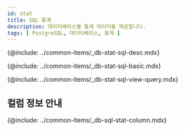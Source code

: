 ```yaml
---
id: stat
title: SQL 통계
description: 데이터베이스별 통계 데이터를 제공합니다.
tags: [ PostgreSQL, 데이터베이스, 통계 ]
---
```



<Note product='PostgreSQL' link='../postgresql-v1/stat' />

<!-- SQL 통계-->
{@include: ../common-items/_db-stat-sql-desc.mdx} 

<!-- SQL 통계 기본 사용 안내 -->
{@include: ../common-items/_db-stat-sql-basic.mdx}

<!-- 쿼리별 수행 추이, 자세히 보기-->
{@include: ../common-items/_db-stat-sql-view-query.mdx}   

## 컬럼 정보 안내

{@include: ../common-items/_db-sql-stat-column.mdx}
